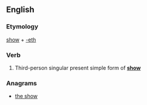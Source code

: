 ==English==

===Etymology===
[[show]] + [[-eth]]

===Verb===
{{en-verb form}}

# {{archaic}} Third-person singular present simple form of '''[[show]]'''

===Anagrams===
* [[the show]]